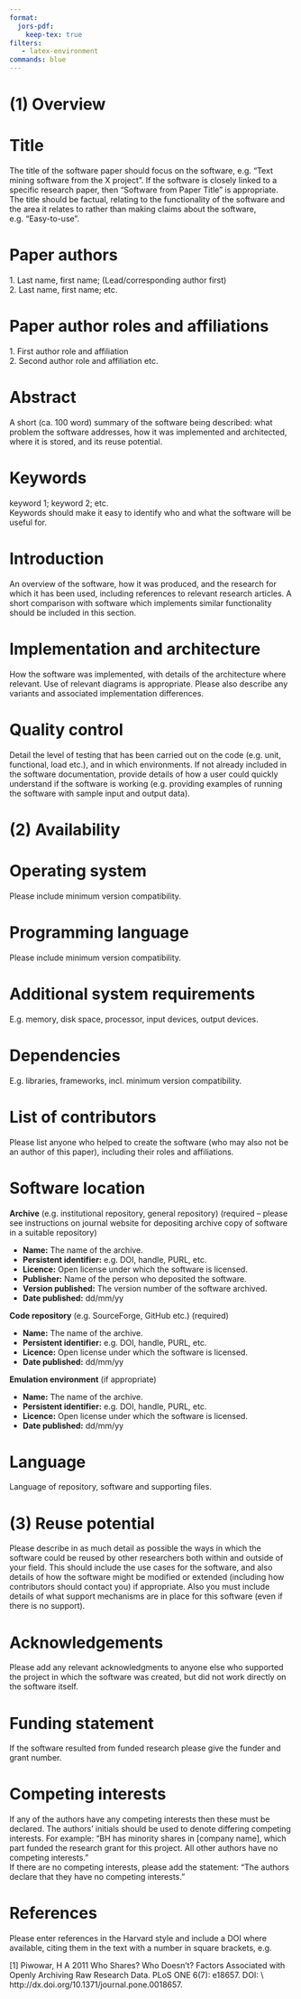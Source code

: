```yaml
---
format:
  jors-pdf:
    keep-tex: true
filters:
   - latex-environment
commands: blue
---
```


# (1) Overview \

# Title

[The title of the software paper should focus on the software, e.g. “Text mining software from the X project”. If
the software is closely linked to a specific research paper, then “Software from Paper Title” is appropriate. The title should be
factual, relating to the functionality of the software and the area it relates to rather than making claims about the software,
e.g. “Easy-to-use”.]{.blue}

# Paper authors

[1. Last name, first name; (Lead/corresponding author first)]{.blue}\
[2. Last name, first name; etc.]{.blue}

# Paper author roles and affiliations

[1. First author role and affiliation]{.blue}\
[2. Second author role and affiliation etc.]{.blue}

# Abstract

[A short (ca. 100 word) summary of the software being described: what problem the software addresses, how it was
implemented and architected, where it is stored, and its reuse potential.]{.blue}

# Keywords

[keyword 1; keyword 2; etc.]{.blue}\
[Keywords should make it easy to identify who and what the software will be useful for.]{.blue}

# Introduction

[An overview of the software, how it was produced, and the research for which it has been used, including
references to relevant research articles. A short comparison with software which implements similar functionality should be
included in this section.]{.blue}

# Implementation and architecture

[How the software was implemented, with details of the architecture where relevant. Use of relevant diagrams is
appropriate. Please also describe any variants and associated implementation differences.]{.blue}

# Quality control

[Detail the level of testing that has been carried out on the code (e.g. unit, functional, load etc.), and in
which environments. If not already included in the software documentation, provide details of how a user could quickly understand
if the software is working (e.g. providing examples of running the software with sample input and output data).]{.blue}

# (2) Availability \

# Operating system

[Please include minimum version compatibility.]{.blue}

# Programming language

[Please include minimum version compatibility.]{.blue}

# Additional system requirements

[E.g. memory, disk space, processor, input devices, output devices.]{.blue}

# Dependencies

[E.g. libraries, frameworks, incl. minimum version compatibility.]{.blue}

# List of contributors

[Please list anyone who helped to create the software (who may also not be an author of this paper), including
their roles and affiliations.]{.blue}

# Software location
  
**Archive** [(e.g. institutional repository, general repository) (required – please see instructions on journal
website for depositing archive copy of software in a suitable repository)]{.blue}

- **Name:** [The name of the archive.]{.blue}
- **Persistent identifier:** [e.g. DOI, handle, PURL, etc.]{.blue}
- **Licence:** [Open license under which the software is licensed.]{.blue}
- **Publisher:** [Name of the person who deposited the software.]{.blue}
- **Version published:** [The version number of the software archived.]{.blue}
- **Date published:** [dd/mm/yy]{.blue}

**Code repository** [(e.g. SourceForge, GitHub etc.) (required)]{.blue}

- **Name:** [The name of the archive.]{.blue}
- **Persistent identifier:** [e.g. DOI, handle, PURL, etc.]{.blue}
- **Licence:** [Open license under which the software is licensed.]{.blue}
- **Date published:** [dd/mm/yy]{.blue}

**Emulation environment** (if appropriate)

- **Name:** [The name of the archive.]{.blue}
- **Persistent identifier:** [e.g. DOI, handle, PURL, etc.]{.blue}
- **Licence:** [Open license under which the software is licensed.]{.blue}
- **Date published:** [dd/mm/yy]{.blue}

# Language

[Language of repository, software and supporting files.]{.blue}

# (3) Reuse potential

[Please describe in as much detail as possible the ways in which the software could be reused by other researchers
both within and outside of your field. This should include the use cases for the software, and also details of how the software
might be modified or extended (including how contributors should contact you) if appropriate. Also you must include details of
what support mechanisms are in place for this software (even if there is no support).]{.blue}

# Acknowledgements

[Please add any relevant acknowledgments to anyone else who supported the project in which the software was
created, but did not work directly on the software itself.]{.blue}

# Funding statement

[If the software resulted from funded research please give the funder and grant number.]{.blue}

# Competing interests

[If any of the authors have any competing interests then these must be declared. The authors’ initials should be
used to denote differing competing interests. For example: “BH has minority shares in [company name], which part funded the
research grant for this project. All other authors have no competing interests."]{.blue}\
[If there are no competing interests, please add the statement: “The authors declare that they have no competing interests.”]{.blue}

# References

[Please enter references in the Harvard style and include a DOI where available, citing them in the text with a
number in square brackets, e.g.]{.blue}

[[1] Piwowar, H A 2011 Who Shares? Who Doesn't? Factors Associated with Openly Archiving Raw Research Data. PLoS
ONE 6(7): e18657. DOI: \\ http://dx.doi.org/10.1371/journal.pone.0018657.]{.blue}
